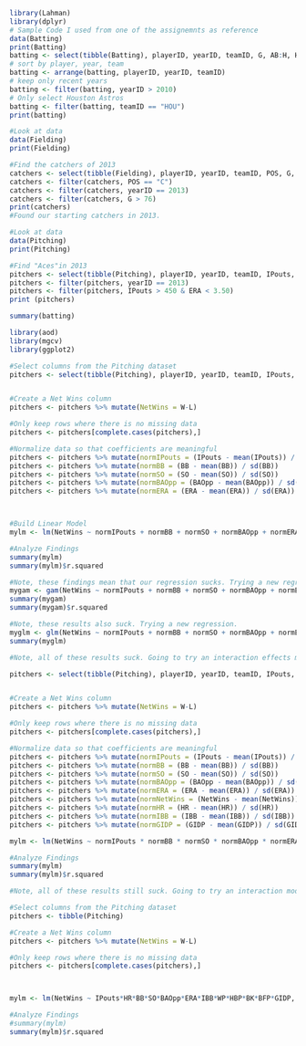 ```r

library(Lahman)
library(dplyr)
# Sample Code I used from one of the assignemnts as reference 
data(Batting)
print(Batting)
batting <- select(tibble(Batting), playerID, yearID, teamID, G, AB:H, HR) 
# sort by player, year, team
batting <- arrange(batting, playerID, yearID, teamID)
# keep only recent years
batting <- filter(batting, yearID > 2010)
# Only select Houston Astros 
batting <- filter(batting, teamID == "HOU")
print(batting)

#Look at data
data(Fielding)
print(Fielding)

#Find the catchers of 2013
catchers <- select(tibble(Fielding), playerID, yearID, teamID, POS, G, PB, WP, SB, CS)
catchers <- filter(catchers, POS == "C")
catchers <- filter(catchers, yearID == 2013)
catchers <- filter(catchers, G > 76)
print(catchers)
#Found our starting catchers in 2013. 

#Look at data
data(Pitching)
print(Pitching)

#Find "Aces"in 2013
pitchers <- select(tibble(Pitching), playerID, yearID, teamID, IPouts, BB, SO, BAOpp, ERA, W, L)
pitchers <- filter(pitchers, yearID == 2013)
pitchers <- filter(pitchers, IPouts > 450 & ERA < 3.50)
print (pitchers)

summary(batting)

```
```r
library(aod)
library(mgcv)
library(ggplot2)

#Select columns from the Pitching dataset
pitchers <- select(tibble(Pitching), playerID, yearID, teamID, IPouts, BB, SO, BAOpp, ERA, W, L)


#Create a Net Wins column
pitchers <- pitchers %>% mutate(NetWins = W-L)

#Only keep rows where there is no missing data
pitchers <- pitchers[complete.cases(pitchers),]

#Normalize data so that coefficients are meaningful
pitchers <- pitchers %>% mutate(normIPouts = (IPouts - mean(IPouts)) / sd(IPouts))
pitchers <- pitchers %>% mutate(normBB = (BB - mean(BB)) / sd(BB))
pitchers <- pitchers %>% mutate(normSO = (SO - mean(SO)) / sd(SO))
pitchers <- pitchers %>% mutate(normBAOpp = (BAOpp - mean(BAOpp)) / sd(BAOpp))
pitchers <- pitchers %>% mutate(normERA = (ERA - mean(ERA)) / sd(ERA))



#Build Linear Model
mylm <- lm(NetWins ~ normIPouts + normBB + normSO + normBAOpp + normERA, data = pitchers)

#Analyze Findings
summary(mylm)
summary(mylm)$r.squared 

#Note, these findings mean that our regression sucks. Trying a new regression.
mygam <- gam(NetWins ~ normIPouts + normBB + normSO + normBAOpp + normERA, data = pitchers)
summary(mygam)
summary(mygam)$r.squared

#Note, these results also suck. Trying a new regression.
myglm <- glm(NetWins ~ normIPouts + normBB + normSO + normBAOpp + normERA, family = gaussian, data = pitchers)
summary(myglm)

```


```r

#Note, all of these results suck. Going to try an interaction effects model including a few more variables

pitchers <- select(tibble(Pitching), playerID, yearID, teamID, IPouts, BB, SO, BAOpp, ERA, W, L, HR, IBB, GIDP)


#Create a Net Wins column
pitchers <- pitchers %>% mutate(NetWins = W-L)

#Only keep rows where there is no missing data
pitchers <- pitchers[complete.cases(pitchers),]

#Normalize data so that coefficients are meaningful
pitchers <- pitchers %>% mutate(normIPouts = (IPouts - mean(IPouts)) / sd(IPouts))
pitchers <- pitchers %>% mutate(normBB = (BB - mean(BB)) / sd(BB))
pitchers <- pitchers %>% mutate(normSO = (SO - mean(SO)) / sd(SO))
pitchers <- pitchers %>% mutate(normBAOpp = (BAOpp - mean(BAOpp)) / sd(BAOpp))
pitchers <- pitchers %>% mutate(normERA = (ERA - mean(ERA)) / sd(ERA))
pitchers <- pitchers %>% mutate(normNetWins = (NetWins - mean(NetWins)) / sd(NetWins))
pitchers <- pitchers %>% mutate(normHR = (HR - mean(HR)) / sd(HR))
pitchers <- pitchers %>% mutate(normIBB = (IBB - mean(IBB)) / sd(IBB))
pitchers <- pitchers %>% mutate(normGIDP = (GIDP - mean(GIDP)) / sd(GIDP))

mylm <- lm(NetWins ~ normIPouts * normBB * normSO * normBAOpp * normERA *normHR * normIBB * normGIDP, data = pitchers)

#Analyze Findings
summary(mylm)
summary(mylm)$r.squared 

```

```r

#Note, all of these results still suck. Going to try an interaction model with everything

#Select columns from the Pitching dataset
pitchers <- tibble(Pitching)

#Create a Net Wins column
pitchers <- pitchers %>% mutate(NetWins = W-L)

#Only keep rows where there is no missing data
pitchers <- pitchers[complete.cases(pitchers),]



mylm <- lm(NetWins ~ IPouts*HR*BB*SO*BAOpp*ERA*IBB*WP*HBP*BK*BFP*GIDP, data = pitchers)

#Analyze Findings
#summary(mylm)
summary(mylm)$r.squared 

```






















